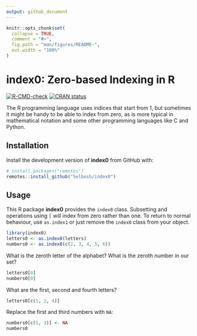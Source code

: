 ```yaml
---
output: github_document
---
```


<!-- README.md is generated from README.Rmd. Please edit that file -->

```r
knitr::opts_chunk$set(
  collapse = TRUE,
  comment = "#>",
  fig.path = "man/figures/README-",
  out.width = "100%"
)
```

# index0: Zero-based Indexing in R

<!-- badges: start -->
[![R-CMD-check](https://github.com/Selbosh/index0/workflows/R-CMD-check/badge.svg)](https://github.com/Selbosh/index0/actions)
[![CRAN status](https://www.r-pkg.org/badges/version/index0)](https://CRAN.R-project.org/package=index0)
<!-- badges: end -->

The R programming language uses indices that start from 1, but sometimes it
might be handy to be able to index from zero, as is more typical in mathematical
notation and some other programming languages like C and Python.

## Installation

Install the development version of **index0** from GitHub with:

``` r
# install.packages("remotes")
remotes::install_github("Selbosh/index0")
```

## Usage

This R package **index0** provides the `index0` class.
Subsetting and operations using `[` will index from zero rather than one.
To return to normal behaviour, use `as.index1` or just remove the `index0` class
from your object.

```r
library(index0)
letters0 <- as.index0(letters)
numbers0 <- as.index0(c(2, 3, 4, 5, 6))
```

What is the zeroth letter of the alphabet? What is the zeroth number in our set?

```r
letters0[0]
numbers0[0]
```

What are the first, second and fourth letters?

```r
letters0[c(1, 2, 4)]
```

Replace the first and third numbers with `NA`:

```r
numbers0[c(1, 3)] <- NA
numbers0
```

